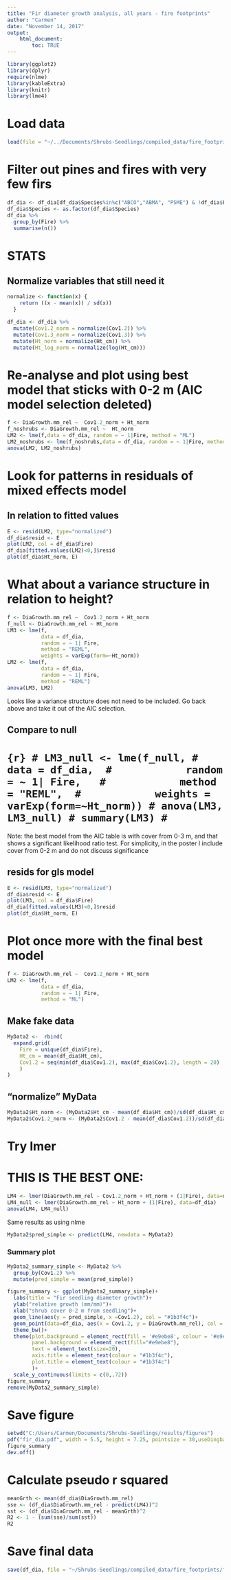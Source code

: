 ```yaml
---
title: "Fir diameter growth analysis, all years - fire footprints"
author: "Carmen"
date: "November 14, 2017"
output: 
    html_document:
        toc: TRUE
---
```


```r
library(ggplot2)
library(dplyr)
require(nlme)
library(kableExtra)
library(knitr)
library(lme4)
```

# Load data
```r
load(file = "~/../Documents/Shrubs-Seedlings/compiled_data/fire_footprints/master_dia.Rdata")
```

# Filter out pines and fires with very few firs
```r
df_dia <- df_dia[df_dia$Species%in%c("ABCO","ABMA", "PSME") & !df_dia$Fire %in% c("PLKN","FRDS"),]
df_dia$Species <- as.factor(df_dia$Species)
df_dia %>% 
  group_by(Fire) %>% 
  summarise(n())
```

# STATS

## Normalize variables that still need it
```r
normalize <- function(x) {
    return ((x - mean(x)) / sd(x))
  }
```

```r
df_dia <- df_dia %>% 
  mutate(Cov1.2_norm = normalize(Cov1.2)) %>% 
  mutate(Cov1.3_norm = normalize(Cov1.3)) %>% 
  mutate(Ht_norm = normalize(Ht_cm)) %>% 
  mutate(Ht_log_norm = normalize(log(Ht_cm)))
```

# Re-analyse and plot using best model that sticks with 0-2 m (AIC model selection deleted)
```r
f <- DiaGrowth.mm_rel ~  Cov1.2_norm + Ht_norm 
f_noshrubs <- DiaGrowth.mm_rel ~  Ht_norm
LM2 <- lme(f,data = df_dia, random = ~ 1|Fire, method = "ML")
LM2_noshrubs <- lme(f_noshrubs,data = df_dia, random = ~ 1|Fire, method = "ML")
anova(LM2, LM2_noshrubs)
```


# Look for patterns in residuals of mixed effects model

## In relation to fitted values
```r
E <- resid(LM2, type="normalized")
df_dia$resid <- E
plot(LM2, col = df_dia$Fire)
df_dia[fitted.values(LM2)<0,]$resid
plot(df_dia$Ht_norm, E)
```

# What about a variance structure in relation to height?
```r
f <- DiaGrowth.mm_rel ~  Cov1.2_norm + Ht_norm 
f_null <- DiaGrowth.mm_rel ~ Ht_norm 
LM3 <- lme(f,
           data = df_dia, 
           random = ~ 1| Fire,  
           method = "REML", 
           weights = varExp(form=~Ht_norm))
LM2 <- lme(f,
           data = df_dia, 
           random = ~ 1| Fire,  
           method = "REML")
anova(LM3, LM2)
```

Looks like a variance structure does not need to be included. Go back above and take it out of the AIC selection.

## Compare to null
# ```{r}
# LM3_null <- lme(f_null,
#            data = df_dia, 
#            random = ~ 1| Fire,  
#            method = "REML", 
#            weights = varExp(form=~Ht_norm))
# anova(LM3, LM3_null)
# summary(LM3)
# ```

Note: the best model from the AIC table is with cover from 0-3  m, and that shows a significant likelihood ratio test. For simplicity, in the poster I include cover from 0-2 m and do not discuss significance

## resids for gls model
```r
E <- resid(LM3, type="normalized")
df_dia$resid <- E
plot(LM3, col = df_dia$Fire)
df_dia[fitted.values(LM3)<0,]$resid
plot(df_dia$Ht_norm, E)
```

# Plot once more with the final best model

```r
f <- DiaGrowth.mm_rel ~  Cov1.2_norm + Ht_norm 
LM2 <- lme(f,
           data = df_dia, 
           random = ~ 1| Fire,  
           method = "ML")
```

## Make fake data
```r
MyData2 <-  rbind(
  expand.grid( 
    Fire = unique(df_dia$Fire),
    Ht_cm = mean(df_dia$Ht_cm),
    Cov1.2 = seq(min(df_dia$Cov1.2), max(df_dia$Cov1.2), length = 20)
    ) 
)
```

## "normalize" MyData
```r
MyData2$Ht_norm <- (MyData2$Ht_cm - mean(df_dia$Ht_cm))/sd(df_dia$Ht_cm)
MyData2$Cov1.2_norm <- (MyData2$Cov1.2 - mean(df_dia$Cov1.2))/sd(df_dia$Cov1.2)
```

# Try lmer

# THIS IS THE BEST ONE:
```r
LM4 <- lmer(DiaGrowth.mm_rel ~ Cov1.2_norm + Ht_norm + (1|Fire), data=df_dia) 
LM4_null <- lmer(DiaGrowth.mm_rel ~ Ht_norm + (1|Fire), data=df_dia)
anova(LM4, LM4_null)
```

Same results as using nlme

```r
MyData2$pred_simple <- predict(LM4, newdata = MyData2)
```



### Summary plot
```r
MyData2_summary_simple <- MyData2 %>% 
  group_by(Cov1.2) %>%
  mutate(pred_simple = mean(pred_simple))

figure_summary <- ggplot(MyData2_summary_simple)+
  labs(title = "Fir seedling diameter growth")+
  ylab("relative growth (mm/mm)")+
  xlab("shrub cover 0-2 m from seedling")+
  geom_line(aes(y = pred_simple, x =Cov1.2), col = "#1b3f4c")+
  geom_point(data=df_dia, aes(x = Cov1.2, y = DiaGrowth.mm_rel), col = "#1b3f4c")+
  theme_bw()+
  theme(plot.background = element_rect(fill = '#e9ebe8', colour = '#e9ebe8'),
        panel.background = element_rect(fill="#e9ebe8"),
        text = element_text(size=20),
        axis.title = element_text(colour = "#1b3f4c"),
        plot.title = element_text(colour = "#1b3f4c")
        )+
  scale_y_continuous(limits = c(0,.72)) 
figure_summary
remove(MyData2_summary_simple)
```


# Save figure
```r
setwd("C:/Users/Carmen/Documents/Shrubs-Seedlings/results/figures")
pdf("fir_dia.pdf", width = 5.5, height = 7.25, pointsize = 30,useDingbats = F)
figure_summary
dev.off()
```

# Calculate pseudo r squared
```r
meanGrth <- mean(df_dia$DiaGrowth.mm_rel)
sse <- (df_dia$DiaGrowth.mm_rel - predict(LM4))^2
sst <- (df_dia$DiaGrowth.mm_rel - meanGrth)^2
R2 <- 1 - (sum(sse)/sum(sst))
R2
```

# Save final data
```r
save(df_dia, file = "~/Shrubs-Seedlings/compiled_data/fire_footprints/fir_dia.Rdata")
```

